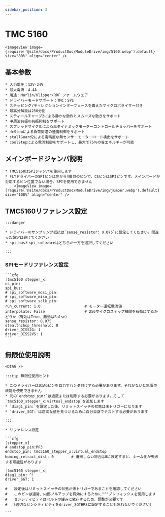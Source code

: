 ```yaml
---
sidebar_position: 3
---
```



# TMC 5160

    <ImageView image={require('@site/docs/ProductDoc/ModuleDrive/img/5160.webp').default} size="80%" align="center" />

## 基本参数

    * 入力電圧：12V-24V
    * 最大電流：4.4A
    * 用途：Marlin/Klipper/RRF ファームウェア
    * ドライバーモードサポート：TMC：SPI
    * ステッピング/ディレクションインターフェースを備えたマイクロポライザー付き
    * 最高分解能は256分割
    * スティールチャープ2による静かな動作とスムーズな動きをサポート
    * 中周波共振の共振抑制をサポート
    * スプレッドサイクルによる高ダイナミックモーターコントロールチョッパーをサポート
    * dcStepによる負荷関連の速度制御をサポート
    * stallGuard2による高精度な無センサーモーターロード検出をサポート
    * coolStepによる電流制御をサポートし、最大で75％の省エネルギーが可能

## メインボードジャンパ説明

    * TMC5160はSPIジャンパを使用します
    * FLYドライバーのSPIピンは左から4番目のピンで、CSピンはSPIピンです。メインボードが対応するピン位置でない場合、SPIを使用できません
        <ImageView image={require('@site/docs/ProductDoc/ModuleDrive/img/jumper.webp').default} size="100%" align="center" />


## TMC5160リファレンス設定

    :::danger

    * ドライバーのサンプリング抵抗は`sense_resistor: 0.075`に設定してください。間違った設定は避けてください
    * spi_busとspi_softwareはどちらか一方を選択してください
    
    :::

### SPIモードリファレンス設定

    ```cfg
    [tmc5160 stepper_x]
    cs_pin:
    spi_bus:
    # spi_software_mosi_pin:
    # spi_software_miso_pin:
    # spi_software_sclk_pin: 
    run_current: 1.0                    # モーター運転電流値
    interpolate: False                  # 256マイクロステップ補間を有効にするかどうか（有効はTrue、無効はFalse）
    sense_resistor: 0.075
    stealthchop_threshold: 0
    driver_DISS2G: 1
    driver_DISS2VS: 1
    ```

## 無限位使用説明

    <DIAG />

    :::tip 無限位使用ヒント

    * このドライバーはDIAGピンを自力でハンダ付けする必要があります。それがないと無限位機能を使用できません
    * 元の`endstop_pin:`は遮蔽または削除する必要があります。そして`tmc5160_stepper_x:virtual_endstop`を追加します
    * `diag1_pin:`を設定した後、リミットスイッチの状態は未トリガーになります
    * `driver_SGT:`は適切な値を見つけるために自分自身でテストする必要があります

    :::

    * リファレンス設定

    ```cfg
    [stepper_x]
    # endstop_pin:PF3
    endstop_pin: tmc5160_stepper_x:virtual_endstop
    homing_retract_dist: 0        # 復帰しない場合は0に設定すると、ホーム化が失敗する可能性があります

    [tmc5160 stepper_x]
    diag1_pin: ^!
    driver_SGT: 1

    #   設定後はリミットスイッチの状態が未トリガーであることを確認してください
    #   このピンは通常、内部プルアップを有効にするために"^"プレフィックスを使用します
    #   センシティビティはベルトの緩みに依存するため、調整が必要です
    #  （適切なセンシティビティをdriver_SGTHRSに設定することも忘れないでください）

    ```